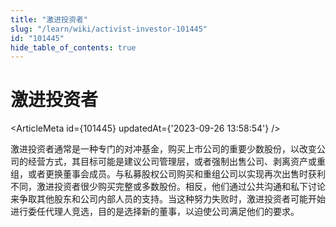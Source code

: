```yaml
---
title: "激进投资者"
slug: "/learn/wiki/activist-investor-101445"
id: "101445"
hide_table_of_contents: true
---
```



# 激进投资者

<ArticleMeta id={101445} updatedAt={'2023-09-26 13:58:54'} />
<div className='border-solid border-b border-t-0 my-4 border-[var(--ifm-color-gray-300)]' />

激进投资者通常是一种专门的对冲基金，购买上市公司的重要少数股份，以改变公司的经营方式，其目标可能是建议公司管理层，或者强制出售公司、剥离资产或重组，或者更换董事会成员。与私募股权公司购买和重组公司以实现再次出售时获利不同，激进投资者很少购买完整或多数股份。相反，他们通过公共沟通和私下讨论来争取其他股东和公司内部人员的支持。当这种努力失败时，激进投资者可能开始进行委任代理人竞选，目的是选择新的董事，以迫使公司满足他们的要求。
